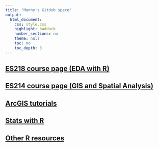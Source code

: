 ```yaml
---
title: "Manny's GitHub space"
output:
  html_document:
    css: style.css
    highlight: haddock
    number_sections: no
    theme: null
    toc: no
    toc_depth: 3
---
```




## [ES218 course page (EDA with R)](ES218/index.html)

## [ES214 course page (GIS and Spatial Analysis)](Spatial/index.html)

## [ArcGIS tutorials](ArcGIS_tutorials/index.html)

## [Stats with R](Stats-in-R/index.html)

## [Other R resources](http://personal.colby.edu/personal/m/mgimond/)


